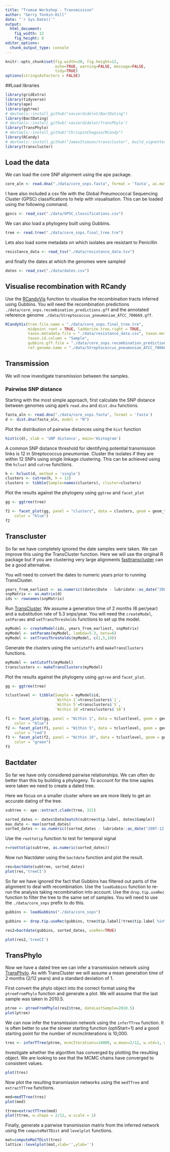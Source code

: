 ```yaml
---
title: "Tromsø Workshop - Transmission"
author: "Gerry Tonkin-Hill"
date: "`r Sys.Date()`"
output: 
  html_document:
    fig_width: 12
    fig_height: 8
editor_options: 
  chunk_output_type: console
---
```


```r
knitr::opts_chunk$set(fig.width=20, fig.height=12,
                      echo=TRUE, warning=FALSE, message=FALSE,
                      tidy=TRUE)
options(stringsAsFactors = FALSE)
```

##Load libraries

```r
library(gridExtra)
library(tidyverse)
library(ape)
library(ggtree)
# devtools::install_github("xavierdidelot/BactDating")
library(BactDating)
# devtools::install_github('xavierdidelot/TransPhylo')
library(TransPhylo)
# devtools::install_github("ChrispinChaguza/RCandy")
library(RCandy)
# devtools::install_github("JamesStimson/transcluster", build_vignettes = FALSE)
library(transcluster)
```


## Load the data

We can load the core SNP alignment using the ape package.

```r
core_aln <- read.dna("./data/core_snps.fasta", format = 'fasta', as.matrix = TRUE, as.character = TRUE)
```

I have also included a csv file with the Global Pneumococcal Sequencing Cluster (GPSC) classifications to help with visualisation. This can be loaded using the following command.

```r
gpscs <- read_csv("./data/GPSC_classifications.csv")
```

We can also load a phylogeny built using Gubbins.

```r
tree <- read.tree("./data/core_snps.final_tree.tre")
```

Lets also load some metadata on which isolates are resistant to Penicillin

```r
resistance_data <- read_tsv("./data/resistance_data.tsv")
```

and finally the dates at which the genomes were sampled

```r
dates <- read_csv("./data/dates.csv")
```

## Visualise recombination with RCandy

Use the [RCandyVis](https://github.com/ChrispinChaguza/RCandy) function to visualise the recombination tracts inferred using Gubbins. You will need the recombination predictions `./data/core_snps.recombination_predictions.gff` and the annotated reference genome `./data/Streptococcus_pneumoniae_ATCC_700669.gff`.

```r
RCandyVis(tree.file.name = "./data/core_snps.final_tree.tre", 
          midpoint.root = TRUE, ladderize.tree.right = TRUE, 
          taxon.metadata.file = "./data/resistance_data.csv", taxon.metadata.columns = c("Resistance"), 
          taxon.id.column = "Sample", 
          gubbins.gff.file = "./data/core_snps.recombination_predictions.gff",
          ref.genome.name = "./data/Streptococcus_pneumoniae_ATCC_700669.gff")
```

## Transmission

We will now investigate transmission between the samples.

### Pairwise SNP distance

Starting with the most simple approach, first calculate the SNP distance between genomes using ape's `read.dna` and `dist.dna` functions.

```r
fasta_aln <- read.dna("./data/core_snps.fasta", format = 'fasta')
d <- dist.dna(fasta_aln, model = "N")
```

Plot the distribution of pairwise distances using the `hist` function

```r
hist(c(d), xlab = 'SNP distance', main='Histogram')
```

A common SNP distance threshold for identifying potential transmission links is 12 in Streptococcus pneumoniae. Cluster the isolates if they are within 12 SNPs using single linkage clustering. This can be achieved using the `hclust` and `cutree` functions.

```r
h <- hclust(d, method = 'single')
clusters <- cutree(h, h = 12)
clusters <- tibble(Sample=names(clusters), cluster=clusters)
```

Plot the results against the phylogeny using `ggtree` and `facet_plot`

```r
gg <- ggtree(tree)

f2 <- facet_plot(gg, panel = "clusters", data = clusters, geom = geom_tile, aes(x = cluster), 
    color = "blue")
f2
```

## Transcluster

So far we have completely ignored the date samples were taken. We can improve this using the TransCluster function. Here we will use the original R package but if you are clustering very large alignments [fasttranscluster](https://github.com/gtonkinhill/fasttranscluster) can be a good alternative.

You will need to convert the dates to numeric years prior to running TransCluster.

```r
years_from_earliest <- as.numeric((dates$Date - lubridate::as_date("2007-12-30"))/365)
snpMatrix <- as.matrix(d)
ids <- rownames(snpMatrix)
```

Run [TransCluster](https://github.com/JamesStimson/transcluster). We assume a generation time of 2 months (6 per/year) and a substitution rate of 5.3 snps/year. You will need the `createModel`, `setParams` and `setTransThresholds` functions to set up the model.

```r
myModel <- createModel(ids, years_from_earliest, snpMatrix)
myModel <- setParams(myModel, lambda=5.3, beta=6)
myModel <- setTransThresholds(myModel, c(1,5,10))
```

Generate the clusters using the `setCutoffs` and `makeTransClusters` functions.

```r
myModel <- setCutoffs(myModel)
transclusters <- makeTransClusters(myModel)
```

Plot the results against the phylogeny using `ggtree` and `facet_plot`. 

```r
gg <- ggtree(tree)

tclustlevel <- tibble(Sample = myModel$id, 
                      `Within 1`=transclusters$`1`, 
                      `Within 5`=transclusters$`5`,
                      `Within 10`=transclusters$`10`)

f1 <- facet_plot(gg, panel = "Within 1", data = tclustlevel, geom = geom_tile, aes(x = `Within 1`), 
    color = "blue")
f2 <- facet_plot(f1, panel = "Within 5", data = tclustlevel, geom = geom_tile, aes(x = `Within 5`), 
    color = "red")
f3 <- facet_plot(f2, panel = "Within 10", data = tclustlevel, geom = geom_tile, aes(x = `Within 10`), 
    color = "green")
f3
```

## Bactdater

So far we have only considered pairwise relationships. We can often do better than this by building a phylogeny. To account for the time saples were taken we need to create a dated tree. 

Here we focus on a smaller cluster where we are more likely to get an accurate dating of the tree.

```r
subtree <- ape::extract.clade(tree, 321)
```

```r
sorted_dates <- dates$Date[match(subtree$tip.label, dates$Sample)]
max_date <- max(sorted_dates)
sorted_dates <- as.numeric((sorted_dates - lubridate::as_date("2007-12-30"))/365)
```

Use the `roottotip` function to test for temporal signal

```r
r=roottotip(subtree, as.numeric(sorted_dates))
```

Now run Nactdater using the `bactdate` function and plot the result.

```r
res=bactdate(subtree, sorted_dates)
plot(res,'treeCI')
```

So far we have ignored the fact that Gubbins has filtered out parts of the alignment to deal with recombination. Use the `loadGubbins` function to re-run the analysis taking recombination into account. Use the `drop.tip.useRec` function to filter the tree to the same set of samples. You will need to use the `./data/core_snps` prefix to do this.

```r
gubbins <- loadGubbins("./data/core_snps")

gubbins <- drop.tip.useRec(gubbins, tree$tip.label[!tree$tip.label %in% subtree$tip.label])

res2=bactdate(gubbins, sorted_dates, useRec=TRUE)

plot(res2,'treeCI')
```

## TransPhylo

Now we have a dated tree we can infer a transmission network using [TransPhylo](https://github.com/xavierdidelot/TransPhylo). As with TransCluster we will assume a mean generation time of 2 months (2/12 years) and a standard deviation of 1.

First convert the phylo object into the correct format using the `ptreeFromPhylo` function and generate a plot. We will assume that the last sample was taken in 2010.5.

```r
ptree <- ptreeFromPhylo(res2$tree, dateLastSample=2010.5)
plot(ptree)
```

We can now infer the transmission network using the `inferTTree` function. It is often better to use the slower starting function (optiStart=1) and a good starting point for the number of mcmcInterations is 10,000.

```r
tres <- inferTTree(ptree, mcmcIterations=10000, w.mean=2/12, w.std=1, dateT=2010.5, optiStart = 1)
```

Investigate whether the algorithm has converged by plotting the resulting object. We are looking to see that the MCMC chains have converged to consistent values.

```r
plot(tres)
```

Now plot the resulting transmission networks using the `medTTree` and `extractTTree` functions.

```r
med=medTTree(tres)
plot(med)

ttree=extractTTree(med)
plot(ttree, w.shape = 2/12, w.scale = 1)
```

Finally, generate a pairwise transmission matrix from the inferred network using the `computeMatTDist` and `levelplot` functions.

```r
mat=computeMatTDist(tres)
lattice::levelplot(mat,xlab='',ylab='')
```

